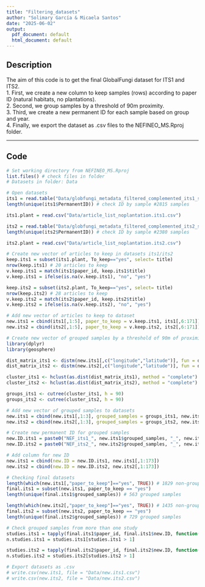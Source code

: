 ```yaml
---
title: "Filtering_datasets"
author: "Solimary García & Micaela Santos"
date: "2025-06-02"
output:
  pdf_document: default
  html_document: default
---
```


## Description

The aim of this code is to get the final GlobalFungi dataset for ITS1 and ITS2.  
1. First, we create a new column to keep samples (rows) according to paper ID (natural habitats, no plantations).  
2. Second, we group samples by a threshold of 90m proximity.  
3. Third, we create a new permanent ID for each sample based on group and year.  
4. Finally, we export the dataset as .csv files to the NEFINEO_MS.Rproj folder.

---

## Code

```r
# Set working directory from NEFINEO_MS.Rproj
list.files() # check files in folder
# Datasets in folder: Data

# Open datasets
its1 = read.table("Data/globfungi_metadata_filtered_complemented_its1_soil.tsv", sep ="	")
length(unique(its1$PermanentID)) # check ID by sample #2815 samples

its1.plant = read.csv("Data/article_list_noplantation.its1.csv")

its2 = read.table("Data/globfungi_metadata_filtered_complemented_its2_soil.tsv", sep ="	")
length(unique(its2$PermanentID)) # check ID by sample #2380 samples

its2.plant = read.csv("Data/article_list_noplantation.its2.csv")

# Create new vector of articles to keep in datasets its1/its2
keep.its1 = subset(its1.plant, To_keep=="yes", select= title)
nrow(keep.its1) # 20 articles to keep
v.keep.its1 = match(its1$paper_id, keep.its1$title)
v.keep.its1 = ifelse(is.na(v.keep.its1), "no", "yes")

keep.its2 = subset(its2.plant, To_keep=="yes", select= title)
nrow(keep.its2) # 28 articles to keep
v.keep.its2 = match(its2$paper_id, keep.its2$title)
v.keep.its2 = ifelse(is.na(v.keep.its2), "no", "yes")

# Add new vector of articles to keep to dataset
new.its1 = cbind(its1[,1:5], paper_to_keep = v.keep.its1, its1[,6:171])
new.its2 = cbind(its2[,1:5], paper_to_keep = v.keep.its2, its2[,6:171])

# Create new vector of grouped samples by a threshold of 90m of proximity
library(dplyr)
library(geosphere)

dist_matrix_its1 <- distm(new.its1[,c("longitude","latitude")], fun = distHaversine)
dist_matrix_its2 <- distm(new.its2[,c("longitude","latitude")], fun = distHaversine)

cluster_its1 <- hclust(as.dist(dist_matrix_its1), method = "complete")
cluster_its2 <- hclust(as.dist(dist_matrix_its2), method = "complete")

groups_its1 <- cutree(cluster_its1, h = 90)
groups_its2 <- cutree(cluster_its2, h = 90)

# Add new vector of grouped samples to datasets
new.its1 = cbind(new.its1[,1:3], grouped_samples = groups_its1, new.its1[,4:172])
new.its2 = cbind(new.its2[,1:3], grouped_samples = groups_its2, new.its2[,4:172])

# Create new permanent ID for grouped samples
new.ID.its1 = paste0("NEF_its1_", new.its1$grouped_samples, "_", new.its1$year)
new.ID.its2 = paste0("NEF_its2_", new.its2$grouped_samples, "_", new.its2$year)

# Add column for new ID
new.its1 = cbind(new.ID = new.ID.its1, new.its1[,1:173])
new.its2 = cbind(new.ID = new.ID.its2, new.its2[,1:173])

# Checking final datasets
length(which(new.its1[,"paper_to_keep"]=="yes", TRUE)) # 1829 non-grouped samples
final.its1 = subset(new.its1, paper_to_keep == "yes")
length(unique(final.its1$grouped_samples)) # 563 grouped samples

length(which(new.its2[,"paper_to_keep"]=="yes", TRUE)) # 1435 non-grouped samples
final.its2 = subset(new.its2, paper_to_keep == "yes")
length(unique(final.its2$grouped_samples)) # 729 grouped samples

# Check grouped samples from more than one study
studies.its1 = tapply(final.its1$paper_id, final.its1$new.ID, function(x) length(unique(x)))
n.studies.its1 = studies.its1[studies.its1 > 1]

studies.its2 = tapply(final.its2$paper_id, final.its2$new.ID, function(x) length(unique(x)))
n.studies.its2 = studies.its2[studies.its2 > 1]

# Export datasets as .csv
# write.csv(new.its1, file = "Data/new.its1.csv")
# write.csv(new.its2, file = "Data/new.its2.csv")
```
